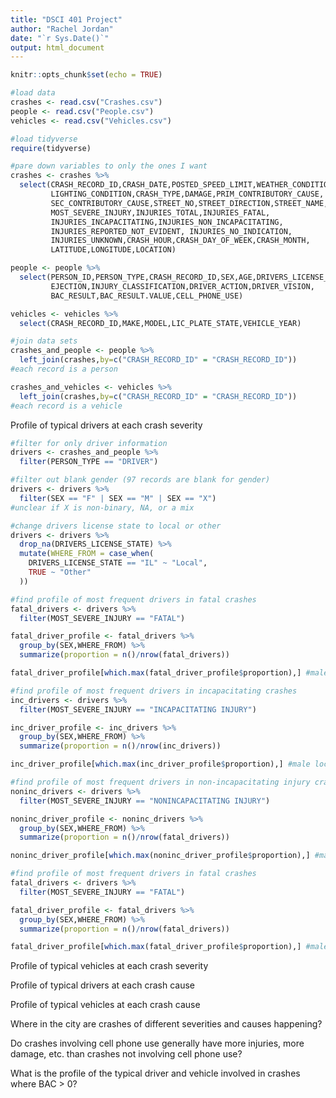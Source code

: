 ```yaml
---
title: "DSCI 401 Project"
author: "Rachel Jordan"
date: "`r Sys.Date()`"
output: html_document
---
```


```r
knitr::opts_chunk$set(echo = TRUE)
```

```r
#load data
crashes <- read.csv("Crashes.csv")
people <- read.csv("People.csv")
vehicles <- read.csv("Vehicles.csv")

#load tidyverse
require(tidyverse)

#pare down variables to only the ones I want
crashes <- crashes %>% 
  select(CRASH_RECORD_ID,CRASH_DATE,POSTED_SPEED_LIMIT,WEATHER_CONDITION,
         LIGHTING_CONDITION,CRASH_TYPE,DAMAGE,PRIM_CONTRIBUTORY_CAUSE,
         SEC_CONTRIBUTORY_CAUSE,STREET_NO,STREET_DIRECTION,STREET_NAME,
         MOST_SEVERE_INJURY,INJURIES_TOTAL,INJURIES_FATAL,
         INJURIES_INCAPACITATING,INJURIES_NON_INCAPACITATING,
         INJURIES_REPORTED_NOT_EVIDENT, INJURIES_NO_INDICATION,
         INJURIES_UNKNOWN,CRASH_HOUR,CRASH_DAY_OF_WEEK,CRASH_MONTH,
         LATITUDE,LONGITUDE,LOCATION)

people <- people %>% 
  select(PERSON_ID,PERSON_TYPE,CRASH_RECORD_ID,SEX,AGE,DRIVERS_LICENSE_STATE,
         EJECTION,INJURY_CLASSIFICATION,DRIVER_ACTION,DRIVER_VISION,
         BAC_RESULT,BAC_RESULT.VALUE,CELL_PHONE_USE)

vehicles <- vehicles %>% 
  select(CRASH_RECORD_ID,MAKE,MODEL,LIC_PLATE_STATE,VEHICLE_YEAR)

#join data sets
crashes_and_people <- people %>% 
  left_join(crashes,by=c("CRASH_RECORD_ID" = "CRASH_RECORD_ID"))
#each record is a person

crashes_and_vehicles <- vehicles %>% 
  left_join(crashes,by=c("CRASH_RECORD_ID" = "CRASH_RECORD_ID"))
#each record is a vehicle

```

Profile of typical drivers at each crash severity

```r
#filter for only driver information
drivers <- crashes_and_people %>% 
  filter(PERSON_TYPE == "DRIVER")

#filter out blank gender (97 records are blank for gender)
drivers <- drivers %>% 
  filter(SEX == "F" | SEX == "M" | SEX == "X")
#unclear if X is non-binary, NA, or a mix

#change drivers license state to local or other
drivers <- drivers %>% 
  drop_na(DRIVERS_LICENSE_STATE) %>% 
  mutate(WHERE_FROM = case_when(
    DRIVERS_LICENSE_STATE == "IL" ~ "Local",
    TRUE ~ "Other"
  ))

#find profile of most frequent drivers in fatal crashes
fatal_drivers <- drivers %>% 
  filter(MOST_SEVERE_INJURY == "FATAL")

fatal_driver_profile <- fatal_drivers %>% 
  group_by(SEX,WHERE_FROM) %>% 
  summarize(proportion = n()/nrow(fatal_drivers)) 

fatal_driver_profile[which.max(fatal_driver_profile$proportion),] #male locals make up 53.6% of fatal crashes in Chicago

#find profile of most frequent drivers in incapacitating crashes
inc_drivers <- drivers %>% 
  filter(MOST_SEVERE_INJURY == "INCAPACITATING INJURY")

inc_driver_profile <- inc_drivers %>% 
  group_by(SEX,WHERE_FROM) %>% 
  summarize(proportion = n()/nrow(inc_drivers)) 

inc_driver_profile[which.max(inc_driver_profile$proportion),] #male locals make up 47.2% of incapacitating crashes in Chicago

#find profile of most frequent drivers in non-incapacitating injury crashes
noninc_drivers <- drivers %>% 
  filter(MOST_SEVERE_INJURY == "NONINCAPACITATING INJURY")

noninc_driver_profile <- noninc_drivers %>% 
  group_by(SEX,WHERE_FROM) %>% 
  summarize(proportion = n()/nrow(fatal_drivers)) 

noninc_driver_profile[which.max(noninc_driver_profile$proportion),] #male locals make up 37.05% of non-incapacitating injury crashes in Chicago

#find profile of most frequent drivers in fatal crashes
fatal_drivers <- drivers %>% 
  filter(MOST_SEVERE_INJURY == "FATAL")

fatal_driver_profile <- fatal_drivers %>% 
  group_by(SEX,WHERE_FROM) %>% 
  summarize(proportion = n()/nrow(fatal_drivers)) 

fatal_driver_profile[which.max(fatal_driver_profile$proportion),] #male locals make up 53.6% of fatal crashes in Chicago
```

Profile of typical vehicles at each crash severity

Profile of typical drivers at each crash cause

Profile of typical vehicles at each crash cause

Where in the city are crashes of different severities and causes happening?

Do crashes involving cell phone use generally have more injuries, more damage, etc. than crashes not involving cell phone use?

What is the profile of the typical driver and vehicle involved in crashes where BAC \> 0?
